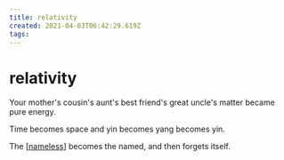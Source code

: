 ```yaml
---
title: relativity
created: 2021-04-03T06:42:29.619Z
tags:
---
```


# relativity

Your mother's cousin's aunt's best friend's great uncle's matter became pure energy.

Time becomes space and yin becomes yang becomes yin.

The [[nameless]] becomes the named, and then forgets itself.

[//begin]: # "Autogenerated link references for markdown compatibility"
[nameless]: ../intend/nameless "Nameless"
[//end]: # "Autogenerated link references"